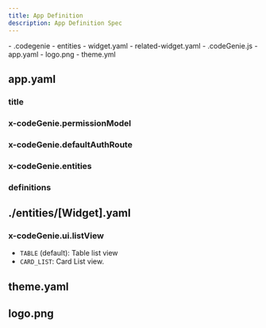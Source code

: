 ```yaml
---
title: App Definition
description: App Definition Spec
---
```


<FileTree>
- .codegenie
  - entities
    - widget.yaml
    - related-widget.yaml
  - .codeGenie.js
  - app.yaml
  - logo.png
  - theme.yml
</FileTree>

## app.yaml

### title

### x-codeGenie.permissionModel

### x-codeGenie.defaultAuthRoute

### x-codeGenie.entities

### definitions

## ./entities/[Widget].yaml

### x-codeGenie.ui.listView

- `TABLE` (default): Table list view
- `CARD_LIST`: Card List view.

## theme.yaml

## logo.png